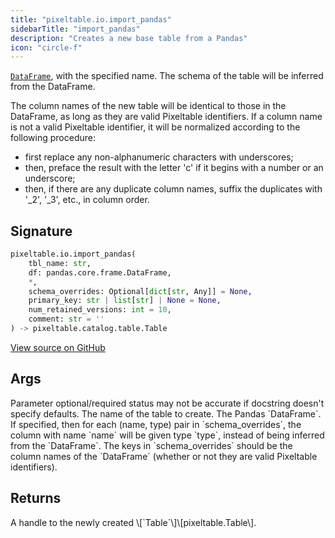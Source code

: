 ```yaml
---
title: "pixeltable.io.import_pandas"
sidebarTitle: "import_pandas"
description: "Creates a new base table from a Pandas"
icon: "circle-f"
---
```

[`DataFrame`](https://pandas.pydata.org/docs/reference/api/pandas.DataFrame.html), with the specified name. The schema of the table will be inferred from the DataFrame.

The column names of the new table will be identical to those in the DataFrame, as long as they are valid Pixeltable identifiers. If a column name is not a valid Pixeltable identifier, it will be normalized according to the following procedure:

- first replace any non-alphanumeric characters with underscores;
- then, preface the result with the letter 'c' if it begins with a number or an underscore;
- then, if there are any duplicate column names, suffix the duplicates with '\_2', '\_3', etc., in column order.


## Signature

```python
pixeltable.io.import_pandas(
    tbl_name: str,
    df: pandas.core.frame.DataFrame,
    *,
    schema_overrides: Optional[dict[str, Any]] = None,
    primary_key: str | list[str] | None = None,
    num_retained_versions: int = 10,
    comment: str = ''
) -> pixeltable.catalog.table.Table
```

<a href="https://github.com/pixeltable/pixeltable/blob/main/pixeltable/io/pandas.py#L15" target="_self">View source on GitHub</a>

## Args

<Note>
Parameter optional/required status may not be accurate if docstring doesn't specify defaults.
</Note>

<ParamField path="tbl_name" type="<class 'str'>" required>
  The name of the table to create.


</ParamField>

<ParamField path="df" type="<class 'pandas.core.frame.DataFrame'>" required>
  The Pandas `DataFrame`.


</ParamField>

<ParamField path="schema_overrides" type="optional<dict[str, Any>>" >
  If specified, then for each (name, type) pair in `schema_overrides`, the column with name `name` will be given type `type`, instead of being inferred from the `DataFrame`. The keys in `schema_overrides` should be the column names of the `DataFrame` (whether or not they are valid Pixeltable identifiers).


</ParamField>

## Returns

<ResponseField name="return" type="any" required>
  A handle to the newly created \[`Table`\]\[pixeltable.Table\].


</ResponseField>


